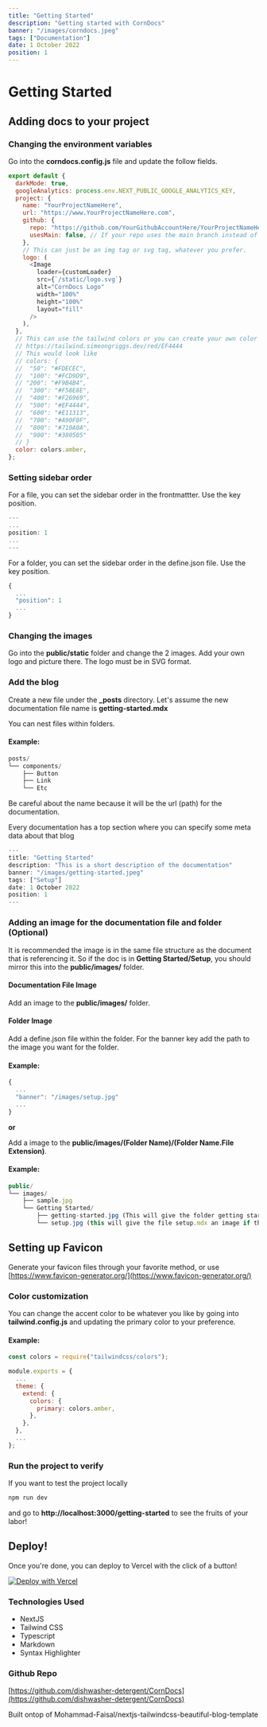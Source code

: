```yaml
---
title: "Getting Started"
description: "Getting started with CornDocs"
banner: "/images/corndocs.jpeg"
tags: ["Documentation"]
date: 1 October 2022
position: 1
---
```


# Getting Started

## Adding docs to your project

### Changing the environment variables

Go into the **corndocs.config.js** file and update the follow fields.

```js
export default {
  darkMode: true,
  googleAnalytics: process.env.NEXT_PUBLIC_GOOGLE_ANALYTICS_KEY,
  project: {
    name: "YourProjectNameHere",
    url: "https://www.YourProjectNameHere.com",
    github: {
      repo: "https://github.com/YourGithubAccountHere/YourProjectNameHere",
      usesMain: false, // If your repo uses the main branch instead of master
    },
    // This can just be an img tag or svg tag, whatever you prefer.
    logo: (
      <Image
        loader={customLoader}
        src={`/static/logo.svg`}
        alt="CornDocs Logo"
        width="100%"
        height="100%"
        layout="fill"
      />
    ),
  },
  // This can use the tailwind colors or you can create your own color pallet with
  // https://tailwind.simeongriggs.dev/red/EF4444
  // This would look like
  // colors: {
  //  "50": "#FDECEC",
  //  "100": "#FCD9D9",
  // "200": "#F9B4B4",
  //  "300": "#F58E8E",
  //  "400": "#F26969",
  //  "500": "#EF4444",
  //  "600": "#E11313",
  //  "700": "#A90F0F",
  //  "800": "#710A0A",
  //  "900": "#380505"
  // }
  color: colors.amber,
};
```

### Setting sidebar order

For a file, you can set the sidebar order in the frontmattter. Use the key position.

```js
---
...
position: 1
...
---
```

For a folder, you can set the sidebar order in the define.json file. Use the key position.

```js
{
  ...
  "position": 1
  ...
}
```

### Changing the images

Go into the **public/static** folder and change the 2 images. Add your own logo and picture there. The logo must be in SVG format.

### Add the blog

Create a new file under the **\_posts** directory. Let's assume the new documentation file name is **getting-started.mdx**

You can nest files within folders.

#### Example:

```js
posts/
└── components/
    ├── Button
    ├── Link
    └── Etc
```

Be careful about the name because it will be the url (path) for the documentation.

Every documentation has a top section where you can specify some meta data about that blog

```js
---
title: "Getting Started"
description: "This is a short description of the documentation"
banner: "/images/getting-started.jpeg"
tags: ["Setup"]
date: 1 October 2022
position: 1
---
```

### Adding an image for the documentation file and folder (Optional)

It is recommended the image is in the same file structure as the document that is referencing it.
So if the doc is in **Getting Started/Setup**, you should mirror this into the **public/images/** folder.

#### Documentation File Image

Add an image to the **public/images/** folder.

#### Folder Image

Add a define.json file within the folder. For the banner key add the path to the image you want for the folder.

#### Example:

```js
{
  ...
  "banner": "/images/setup.jpg"
  ...
}
```

**or**

Add a image to the **public/images/(Folder Name)/(Folder Name.File Extension)**.

#### Example:

```js
public/
└── images/
    ├── sample.jpg
    └── Getting Started/
        ├── getting-started.jpg (This will give the folder getting started an image)
        └── setup.jpg (this will give the file setup.mdx an image if that was assigned in the frontmatter.)
```

## Setting up Favicon

Generate your favicon files through your favorite method, or use [https://www.favicon-generator.org/](https://www.favicon-generator.org/)

### Color customization

You can change the accent color to be whatever you like by going into **tailwind.config.js** and updating the primary color to your preference.

#### Example:

```js
const colors = require("tailwindcss/colors");

module.exports = {
  ...
  theme: {
    extend: {
      colors: {
        primary: colors.amber,
      },
    },
  },
  ...
};
```

### Run the project to verify

If you want to test the project locally

```sh
npm run dev
```

and go to **http://localhost:3000/getting-started** to see the fruits of your labor!

## Deploy!

Once you're done, you can deploy to Vercel with the click of a button!

[![Deploy with Vercel](https://vercel.com/button)](https://vercel.com/new/clone?repository-url=https%3A%2F%2Fgithub.com%2Fdishwasher-detergent%2FCornDocs&env=NEXT_PUBLIC_PRODUCTION_ROOT_URL,NEXT_PUBLIC_GITHUB_PROFILE_URL,NEXT_PUBLIC_GITHUB_BRANCH,NEXT_PUBLIC_PROJECT_NAME,NEXT_PUBLIC_GOOGLE_ANALYTICS_KEY&envDescription=Getting%20up%20and%20running&envLink=www.corndocs.com%2FDocs%2Fgetting-started)

### Technologies Used

- NextJS
- Tailwind CSS
- Typescript
- Markdown
- Syntax Highlighter

### Github Repo

[https://github.com/dishwasher-detergent/CornDocs](https://github.com/dishwasher-detergent/CornDocs)

Built ontop of Mohammad-Faisal/nextjs-tailwindcss-beautiful-blog-template
